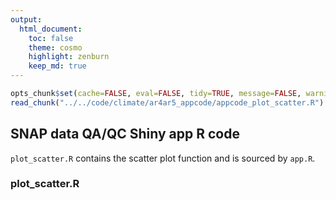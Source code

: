 ```yaml
---
output:
  html_document:
    toc: false
    theme: cosmo
    highlight: zenburn
    keep_md: true
---
```


```r
opts_chunk$set(cache=FALSE, eval=FALSE, tidy=TRUE, message=FALSE, warning=FALSE)
read_chunk("../../code/climate/ar4ar5_appcode/appcode_plot_scatter.R")
```
##
##
## SNAP data QA/QC Shiny app R code

`plot_scatter.R` contains the scatter plot function and is sourced by `app.R`.

### plot_scatter.R

```r
```
